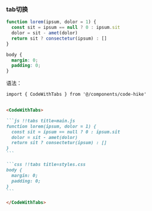 
### tab切换

<CodeWithTabs>

```js !!tabs title=main.js
function lorem(ipsum, dolor = 1) {
  const sit = ipsum == null ? 0 : ipsum.sit
  dolor = sit - amet(dolor)
  return sit ? consectetur(ipsum) : []
}
```

```css !!tabs title=styles.css
body {
  margin: 0;
  padding: 0;
}
```

</CodeWithTabs>

语法：
````md
import { CodeWithTabs } from '@/components/code-hike'


<CodeWithTabs>

```js !!tabs title=main.js
function lorem(ipsum, dolor = 1) {
  const sit = ipsum == null ? 0 : ipsum.sit
  dolor = sit - amet(dolor)
  return sit ? consectetur(ipsum) : []
}
```

```css !!tabs title=styles.css
body {
  margin: 0;
  padding: 0;
}
```

</CodeWithTabs>
````